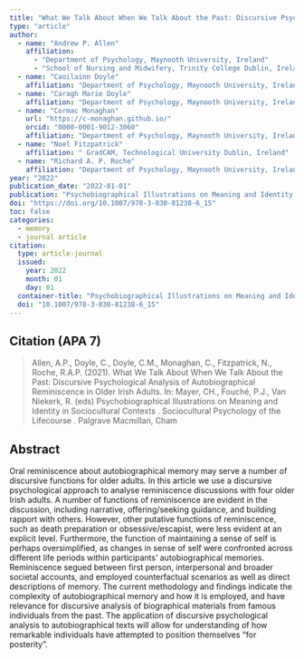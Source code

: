 ```yaml
---
title: "What We Talk About When We Talk About the Past: Discursive Psychological Analysis of Autobiographical Reminiscence in Older Irish Adults"
type: "article"
author: 
  - name: "Andrew P. Allen"
    affiliation: 
      - "Department of Psychology, Maynooth University, Ireland"
      - "School of Nursing and Midwifery, Trinity College Dublin, Ireland"
  - name: "Caoilainn Doyle"
    affiliation: "Department of Psychology, Maynooth University, Ireland"
  - name: "Caragh Marie Doyle"
    affiliation: "Department of Psychology, Maynooth University, Ireland"
  - name: "Cormac Monaghan"
    url: "https://c-monaghan.github.io/"
    orcid: "0000-0001-9012-3060"
    affiliation: "Department of Psychology, Maynooth University, Ireland"
  - name: "Noel Fitzpatrick"
    affiliation: " GradCAM, Technological University Dublin, Ireland"
  - name: "Richard A. P. Roche"
    affiliation: "Department of Psychology, Maynooth University, Ireland"
year: "2022"
publication_date: "2022-01-01"
publication: "Psychobiographical Illustrations on Meaning and Identity in Sociocultural Contexts"
doi: "https://doi.org/10.1007/978-3-030-81238-6_15"
toc: false
categories:
  - memory
  - journal article
citation: 
  type: article-journal
  issued: 
    year: 2022
    month: 01
    day: 01
  container-title: "Psychobiographical Illustrations on Meaning and Identity in Sociocultural Contexts"
  doi: "10.1007/978-3-030-81238-6_15"
---
```


## Citation (APA 7)

> Allen, A.P., Doyle, C., Doyle, C.M., Monaghan, C., Fitzpatrick, N., Roche, R.A.P. (2021). What We Talk About When We Talk About the Past: Discursive Psychological Analysis of Autobiographical Reminiscence in Older Irish Adults. In: Mayer, CH., Fouché, P.J., Van Niekerk, R. (eds) Psychobiographical Illustrations on Meaning and Identity in Sociocultural Contexts . Sociocultural Psychology of the Lifecourse . Palgrave Macmillan, Cham

## Abstract

Oral reminiscence about autobiographical memory may serve a number of discursive functions for older adults. In this article we use a discursive psychological approach to analyse reminiscence discussions with four older Irish adults. A number of functions of reminiscence are evident in the discussion, including narrative, offering/seeking guidance, and building rapport with others. However, other putative functions of reminiscence, such as death preparation or obsessive/escapist, were less evident at an explicit level. Furthermore, the function of maintaining a sense of self is perhaps oversimplified, as changes in sense of self were confronted across different life periods within participants’ autobiographical memories. Reminiscence segued between first person, interpersonal and broader societal accounts, and employed counterfactual scenarios as well as direct descriptions of memory. The current methodology and findings indicate the complexity of autobiographical memory and how it is employed, and have relevance for discursive analysis of biographical materials from famous individuals from the past. The application of discursive psychological analysis to autobiographical texts will allow for understanding of how remarkable individuals have attempted to position themselves “for posterity”.
